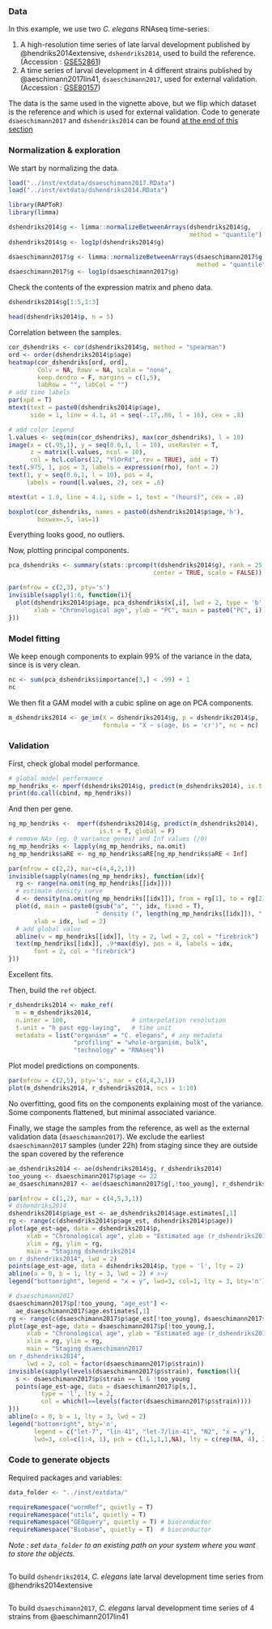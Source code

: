 
### Data

In this example, we use two *C. elegans* RNAseq time-series:

 1. A high-resolution time series of late larval development published by @hendriks2014extensive, `dshendriks2014`, used to build the reference. (Accession : [GSE52861](https://www.ncbi.nlm.nih.gov/geo/query/acc.cgi?acc=GSE52861))
 1. A time series of larval development in 4 different strains published by @aeschimann2017lin41, `dsaeschimann2017`, used for external validation. (Accession : [GSE80157](https://www.ncbi.nlm.nih.gov/geo/query/acc.cgi?acc=GSE80157))

The data is the same used in the vignette above, but we flip which dataset is the reference and which is used for external validation. Code to generate `dsaeschimann2017` and `dshendriks2014` can be found [at the end of this section](#code-to-generate-objects)



### Normalization & exploration

We start by normalizing the data.  
```r
load("../inst/extdata/dsaeschimann2017.RData")
load("../inst/extdata/dshendriks2014.RData")
```

```r
library(RAPToR)
library(limma)

dshendriks2014$g <- limma::normalizeBetweenArrays(dshendriks2014$g, 
                                                  method = "quantile")
dshendriks2014$g <- log1p(dshendriks2014$g)

dsaeschimann2017$g <- limma::normalizeBetweenArrays(dsaeschimann2017$g, 
                                                    method = "quantile")
dsaeschimann2017$g <- log1p(dsaeschimann2017$g)
```

Check the contents of the expression matrix and pheno data.
```r
dshendriks2014$g[1:5,1:3]

head(dshendriks2014$p, n = 5)
```

Correlation between the samples.
```r
cor_dshendriks <- cor(dshendriks2014$g, method = "spearman")
ord <- order(dshendriks2014$p$age)
heatmap(cor_dshendriks[ord, ord], 
        Colv = NA, Rowv = NA, scale = "none", 
        keep.dendro = F, margins = c(1,5),
        labRow = "", labCol = "")
# add time labels
par(xpd = T)
mtext(text = paste0(dshendriks2014$p$age), 
      side = 1, line = 4.1, at = seq(-.17,.86, l = 16), cex = .8)

# add color legend
l.values <- seq(min(cor_dshendriks), max(cor_dshendriks), l = 10)
image(x = c(.95,1), y = seq(0.6,1, l = 10), useRaster = T,
      z = matrix(l.values, ncol = 10),
      col = hcl.colors(12, "YlOrRd", rev = TRUE), add = T)
text(.975, 1, pos = 3, labels = expression(rho), font = 2)
text(1, y = seq(0.6,1, l = 10), pos = 4, 
     labels = round(l.values, 2), cex = .6)

mtext(at = 1.0, line = 4.1, side = 1, text = "(hours)", cex = .8)
```

```r
boxplot(cor_dshendriks, names = paste0(dshendriks2014$p$age,'h'), 
        boxwex=.5, las=1)
```
Everything looks good, no outliers. 


Now, plotting principal components.

```r
pca_dshendriks <- summary(stats::prcomp(t(dshendriks2014$g), rank = 25,
                                        center = TRUE, scale = FALSE))
```

```r
par(mfrow = c(2,3), pty='s')
invisible(sapply(1:6, function(i){
  plot(dshendriks2014$p$age, pca_dshendriks$x[,i], lwd = 2, type = 'b',
       xlab = "Chronological age", ylab = "PC", main = paste0("PC", i))
}))
```


### Model fitting

We keep enough components to explain $99\%$ of the variance in the data, since is is very clean.
```r
nc <- sum(pca_dshendriks$importance[3,] < .99) + 1
nc
```

We then fit a GAM model with a cubic spline on age on PCA components.
```r
m_dshendriks2014 <- ge_im(X = dshendriks2014$g, p = dshendriks2014$p, 
                          formula = "X ~ s(age, bs = 'cr')", nc = nc)
```


### Validation

First, check global model performance.
```r
# global model performance
mp_hendriks <- mperf(dshendriks2014$g, predict(m_dshendriks2014), is.t = T)
print(do.call(cbind, mp_hendriks))
```

And then per gene.
```r
ng_mp_hendriks <-  mperf(dshendriks2014$g, predict(m_dshendriks2014), 
                         is.t = T, global = F)
# remove NAs (eg. 0 variance genes) and Inf values (/0)
ng_mp_hendriks <- lapply(ng_mp_hendriks, na.omit)
ng_mp_hendriks$aRE <- ng_mp_hendriks$aRE[ng_mp_hendriks$aRE < Inf] 
```


```r
par(mfrow = c(2,2), mar=c(4,4,2,1))
invisible(sapply(names(ng_mp_hendriks), function(idx){
  rg <- range(na.omit(ng_mp_hendriks[[idx]]))
  # estimate density curve
  d <- density(na.omit(ng_mp_hendriks[[idx]]), from = rg[1], to = rg[2])
  plot(d, main = paste0(gsub("a", "", idx, fixed = T), 
                        " density (", length(ng_mp_hendriks[[idx]]), " genes)"), 
       xlab = idx, lwd = 2)
  # add global value
  abline(v = mp_hendriks[[idx]], lty = 2, lwd = 2, col = "firebrick")
  text(mp_hendriks[[idx]], .9*max(d$y), pos = 4, labels = idx, 
       font = 2, col = "firebrick")
}))
```

Excellent fits.


Then, build the `ref` object.
```r
r_dshendriks2014 <- make_ref(
  m = m_dshendriks2014,
  n.inter = 100,                  # interpolation resolution
  t.unit = "h past egg-laying",   # time unit
  metadata = list("organism" = "C. elegans", # any metadata
                  "profiling" = "whole-organism, bulk",
                  "technology" = "RNAseq")) 
```

Plot model predictions on components.
```r
par(mfrow = c(2,5), pty='s', mar = c(4,4,3,1))
plot(m_dshendriks2014, r_dshendriks2014, ncs = 1:10)
```
No overfitting, good fits on the components explaining most of the variance. Some components flattened, but minimal associated variance.




Finally, we stage the samples from the reference, as well as the external validation data (`dsaeschimann2017`). 
We exclude the earliest `dsaeschimann2017` samples (under 22h) from staging since they are outside the span covered by the reference
```r
ae_dshendriks2014 <- ae(dshendriks2014$g, r_dshendriks2014)
too_young <- dsaeschimann2017$p$age <= 22
ae_dsaeschimann2017 <- ae(dsaeschimann2017$g[,!too_young], r_dshendriks2014)
```


```r
par(mfrow = c(1,2), mar = c(4,5,3,1))
# dshendriks2014
dshendriks2014$p$age_est <- ae_dshendriks2014$age.estimates[,1]
rg <- range(c(dshendriks2014$p$age_est, dshendriks2014$p$age))
plot(age_est~age, data = dshendriks2014$p, 
     xlab = "Chronological age", ylab = "Estimated age (r_dshendriks2014)", 
     xlim = rg, ylim = rg,
     main = "Staging dshendriks2014 
on r_dshendriks2014", lwd = 2)
points(age_est~age, data = dshendriks2014$p, type = 'l', lty = 2)
abline(a = 0, b = 1, lty = 3, lwd = 2) # x=y
legend("bottomright", legend = "x = y", lwd=3, col=1, lty = 3, bty='n')

# dsaeschimann2017
dsaeschimann2017$p[!too_young, "age_est"] <- 
  ae_dsaeschimann2017$age.estimates[,1]
rg <- range(c(dsaeschimann2017$p$age_est[!too_young], dsaeschimann2017$p$age[!too_young]))
plot(age_est~age, data = dsaeschimann2017$p[!too_young,], 
     xlab = "Chronological age", ylab = "Estimated age (r_dshendriks2014)", 
     xlim = rg, ylim = rg,
     main = "Staging dsaeschimann2017 
on r_dshendriks2014", 
     lwd = 2, col = factor(dsaeschimann2017$p$strain))
invisible(sapply(levels(dsaeschimann2017$p$strain), function(l){
  s <- dsaeschimann2017$p$strain == l & !too_young
  points(age_est~age, data = dsaeschimann2017$p[s,], 
         type = 'l', lty = 2, 
         col = which(l==levels(factor(dsaeschimann2017$p$strain))))
}))
abline(a = 0, b = 1, lty = 3, lwd = 2)
legend("bottomright", bty='n',
       legend = c("let-7", "lin-41", "let-7/lin-41", "N2", "x = y"), 
       lwd=3, col=c(1:4, 1), pch = c(1,1,1,1,NA), lty = c(rep(NA, 4), 3))
```



### Code to generate objects

Required packages and variables:
```r
data_folder <- "../inst/extdata/"

requireNamespace("wormRef", quietly = T)
requireNamespace("utils", quietly = T)
requireNamespace("GEOquery", quietly = T) # bioconductor
requireNamespace("Biobase", quietly = T)  # bioconductor
```

*Note : set `data_folder` to an existing path on your system where you want to store the objects.*

```r
```

To build `dshendriks2014`, *C. elegans* late larval development time series from @hendriks2014extensive
```r
```

To build `dsaeschimann2017`, *C. elegans* larval development time series of 4 strains from @aeschimann2017lin41
```r
```

